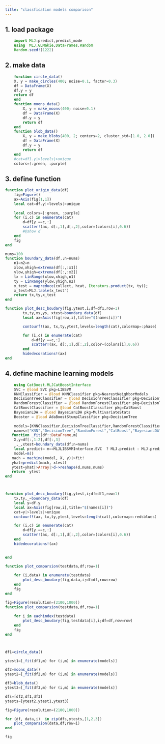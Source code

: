 ```yaml
---
title: "classfication models comparison"
---
```


## 1. load package
```julia
    import MLJ:predict,predict_mode
    using  MLJ,GLMakie,DataFrames,Random
    Random.seed!(1222)
```

## 2. make data 
```julia
    function circle_data()
    X, y = make_circles(400; noise=0.1, factor=0.3)
    df = DataFrame(X)
    df.y = y
    return df
    end
    function moons_data()
        X, y = make_moons(400; noise=0.1)
        df = DataFrame(X)
        df.y = y
        return df
    end
    function blob_data()
        X, y = make_blobs(400, 2; centers=2, cluster_std=[1.0, 2.0])
        df = DataFrame(X)
        df.y = y
        return df
    end
    #cat=df1.y|>levels|>unique
    colors=[:green, :purple]
```


## 3. define function 
```julia
function plot_origin_data(df)
    fig=Figure()
    ax=Axis(fig[1,1])
    local cat=df.y|>levels|>unique
    
    local colors=[:green, :purple]
    for (i,c) in enumerate(cat)
        d=df[y.==c,:]
        scatter!(ax, d[:,1],d[:,2],color=(colors[i],0.6))
        #@show d
    end
    fig
end

nums=100
function boundary_data(df,;n=nums)
    n1=n2=n
    xlow,xhigh=extrema(df[:,:x1])
    ylow,yhigh=extrema(df[:,:x2])
    tx = LinRange(xlow,xhigh,n1)
    ty = LinRange(ylow,yhigh,n2)
    x_test = mapreduce(collect, hcat, Iterators.product(tx, ty));
    x_test=MLJ.table(x_test')
    return tx,ty,x_test
end

function plot_desc_boudary(fig,ytest,i;df=df1,row=1)
        tx,ty,xs,ys, xtest=boundary_data(df)
        local ax=Axis(fig[row,i],title="$(names[i])")

        contourf!(ax, tx,ty,ytest,levels=length(cat),colormap=:phase)

        for (i,c) in enumerate(cat)
            d=df[y.==c,:]
            scatter!(ax, d[:,1],d[:,2],color=(colors[i],0.6))
        end
        hidedecorations!(ax)
end


```

## 4. define  machine learning models
```julia
    using CatBoost.MLJCatBoostInterface
    SVC = @load SVC pkg=LIBSVM   
    KNNClassifier = @load KNNClassifier pkg=NearestNeighborModels
    DecisionTreeClassifier = @load DecisionTreeClassifier pkg=DecisionTree
    RandomForestClassifier = @load RandomForestClassifier pkg=DecisionTree
    CatBoostClassifier = @load CatBoostClassifier pkg=CatBoost
    BayesianLDA = @load BayesianLDA pkg=MultivariateStats
    Booster = @load AdaBoostStumpClassifier pkg=DecisionTree
    
    models=[KNNClassifier,DecisionTreeClassifier,RandomForestClassifier,CatBoostClassifier,BayesianLDA,SVC]
    names=["KNN","DecisionTree","RandomForest","CatBoost","BayesianLDA","SVC"]
   function _fit(df::DataFrame,m)
    X,y=df[:,1:2],df[:,3]
    _,_,xtest=boundary_data(df;n=nums)
    local predict= m==MLJLIBSVMInterface.SVC  ? MLJ.predict : MLJ.predict_mode 
    model=m()
   mach = machine(model, X, y)|>fit!
   yhat=predict(mach, xtest)
   ytest=yhat|>Array|>d->reshape(d,nums,nums)
   return  ytest
end



function plot_desc_boudary(fig,ytest,i;df=df1,row=1)
    tx,ty,_=boundary_data(df)
    local y=df.y
    local ax=Axis(fig[row,i],title="$(names[i])")
    cat=y|>levels|>unique
    contourf!(ax, tx,ty,ytest,levels=length(cat),colormap=:redsblues)

    for (i,c) in enumerate(cat)
        d=df[y.==c,:]
        scatter!(ax, d[:,1],d[:,2],color=(colors[i],0.6))
    end
    hidedecorations!(ax)
    

end

function plot_comparsion(testdata,df;row=1)
    
    for (i,data) in enumerate(testdata)
        plot_desc_boudary(fig,data,i;df=df,row=row)
    end
    fig
end
```

```julia



fig=Figure(resolution=(2100,1000))
function plot_comparsion(testdata,df,row=1)
    
    for i in eachindex(testdata)
        plot_desc_boudary(fig,testdata[i],i;df=df,row=row)
    end
    fig
end



df1=circle_data()

ytest1=[_fit(df1,m) for (i,m) in enumerate(models)]

df2=moons_data()
ytest2=[_fit(df2,m) for (i,m) in enumerate(models)]

df3=blob_data()
ytest3=[_fit(df3,m) for (i,m) in enumerate(models)]

dfs=[df2,df1,df3]
ytests=[ytest2,ytest1,ytest3]

fig=Figure(resolution=(2100,1000))

for (df, data,i)  in zip(dfs,ytests,[1,2,3])
    plot_comparsion(data,df;row=i)
end

fig
```
